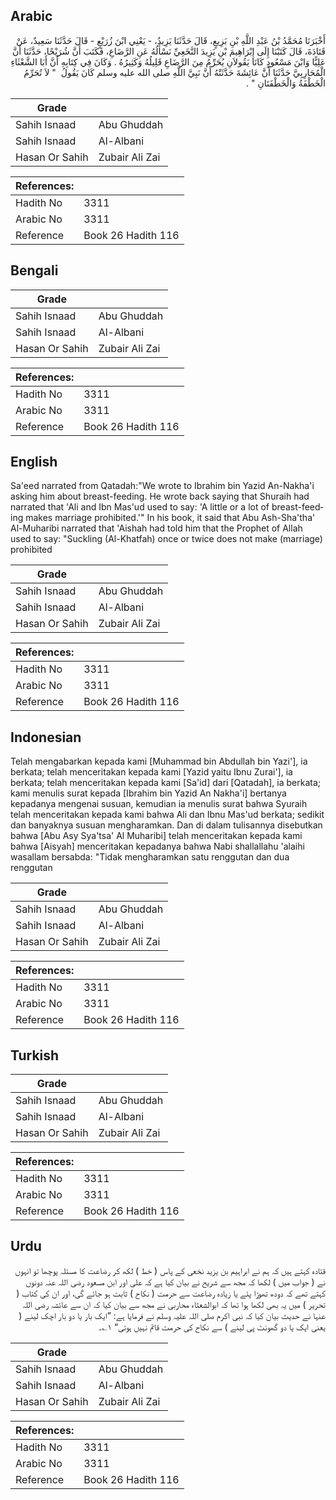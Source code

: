 ## Arabic


<div dir="rtl" lang="ar" style={{fontSize:'larger',backgroundColor:'#f8f9fa',padding:20}}>
أَخْبَرَنَا مُحَمَّدُ بْنُ عَبْدِ اللَّهِ بْنِ بَزِيعٍ، قَالَ حَدَّثَنَا يَزِيدُ، - يَعْنِي ابْنَ زُرَيْعٍ - قَالَ حَدَّثَنَا سَعِيدٌ، عَنْ قَتَادَةَ، قَالَ كَتَبْنَا إِلَى إِبْرَاهِيمَ بْنِ يَزِيدَ النَّخَعِيِّ نَسْأَلُهُ عَنِ الرَّضَاعِ، فَكَتَبَ أَنَّ شُرَيْحًا، حَدَّثَنَا أَنَّ عَلِيًّا وَابْنَ مَسْعُودٍ كَانَا يَقُولاَنِ يُحَرِّمُ مِنَ الرَّضَاعِ قَلِيلُهُ وَكَثِيرُهُ ‏.‏ وَكَانَ فِي كِتَابِهِ أَنَّ أَبَا الشَّعْثَاءِ الْمُحَارِبِيَّ حَدَّثَنَا أَنَّ عَائِشَةَ حَدَّثَتْهُ أَنَّ نَبِيَّ اللَّهِ صلى الله عليه وسلم كَانَ يَقُولُ ‏ "‏ لاَ تُحَرِّمُ الْخَطْفَةُ وَالْخَطْفَتَانِ ‏"‏ ‏.‏
</div>
<div style={{backgroundColor:'#f8f9fa',padding:20, marginBottom: 10}}><table> <thead> <tr> <th>Grade</th> <th></th> </tr> </thead> <tbody> <tr><td>Sahih Isnaad</td><td>Abu Ghuddah</td></tr><tr><td>Sahih Isnaad</td><td>Al-Albani</td></tr><tr><td>Hasan Or Sahih</td><td>Zubair Ali Zai</td></tr></tbody></table><table> <thead> <tr> <th>References:</th> <th></th> </tr> </thead> <tbody><tr><td>Hadith No</td><td>3311</td></tr><tr><td>Arabic No</td><td>3311</td></tr><tr><td>Reference</td><td>Book 26 Hadith 116</td></tr></tbody></table></div>

## Bengali


<div dir="ltr" lang="bn" style={{fontSize:'larger',backgroundColor:'#f8f9fa',padding:20}}>

</div>
<div style={{backgroundColor:'#f8f9fa',padding:20, marginBottom: 10}}><table> <thead> <tr> <th>Grade</th> <th></th> </tr> </thead> <tbody> <tr><td>Sahih Isnaad</td><td>Abu Ghuddah</td></tr><tr><td>Sahih Isnaad</td><td>Al-Albani</td></tr><tr><td>Hasan Or Sahih</td><td>Zubair Ali Zai</td></tr></tbody></table><table> <thead> <tr> <th>References:</th> <th></th> </tr> </thead> <tbody><tr><td>Hadith No</td><td>3311</td></tr><tr><td>Arabic No</td><td>3311</td></tr><tr><td>Reference</td><td>Book 26 Hadith 116</td></tr></tbody></table></div>

## English


<div dir="ltr" lang="en" style={{fontSize:'larger',backgroundColor:'#f8f9fa',padding:20}}>
Sa'eed narrated from Qatadah:"We wrote to Ibrahim bin Yazid An-Nakha'i asking him about breast-feeding. He wrote back saying that Shuraih had narrated that 'Ali and Ibn Mas'ud used to say: 'A little or a lot of breast-feeding makes marriage prohibited.'" In his book, it said that Abu Ash-Sha'tha' Al-Muharibi narrated that 'Aishah had told him that the Prophet of Allah used to say: "Suckling (Al-Khatfah) once or twice does not make (marriage) prohibited
</div>
<div style={{backgroundColor:'#f8f9fa',padding:20, marginBottom: 10}}><table> <thead> <tr> <th>Grade</th> <th></th> </tr> </thead> <tbody> <tr><td>Sahih Isnaad</td><td>Abu Ghuddah</td></tr><tr><td>Sahih Isnaad</td><td>Al-Albani</td></tr><tr><td>Hasan Or Sahih</td><td>Zubair Ali Zai</td></tr></tbody></table><table> <thead> <tr> <th>References:</th> <th></th> </tr> </thead> <tbody><tr><td>Hadith No</td><td>3311</td></tr><tr><td>Arabic No</td><td>3311</td></tr><tr><td>Reference</td><td>Book 26 Hadith 116</td></tr></tbody></table></div>

## Indonesian


<div dir="ltr" lang="id" style={{fontSize:'larger',backgroundColor:'#f8f9fa',padding:20}}>
Telah mengabarkan kepada kami [Muhammad bin Abdullah bin Yazi'], ia berkata; telah menceritakan kepada kami [Yazid yaitu Ibnu Zurai'], ia berkata; telah menceritakan kepada kami [Sa'id] dari [Qatadah], ia berkata; kami menulis surat kepada [Ibrahim bin Yazid An Nakha'i] bertanya kepadanya mengenai susuan, kemudian ia menulis surat bahwa Syuraih telah menceritakan kepada kami bahwa Ali dan Ibnu Mas'ud berkata; sedikit dan banyaknya susuan mengharamkan. Dan di dalam tulisannya disebutkan bahwa [Abu Asy Sya'tsa' Al Muharibi] telah menceritakan kepada kami bahwa [Aisyah] menceritakan kepadanya bahwa Nabi shallallahu 'alaihi wasallam bersabda: "Tidak mengharamkan satu renggutan dan dua renggutan
</div>
<div style={{backgroundColor:'#f8f9fa',padding:20, marginBottom: 10}}><table> <thead> <tr> <th>Grade</th> <th></th> </tr> </thead> <tbody> <tr><td>Sahih Isnaad</td><td>Abu Ghuddah</td></tr><tr><td>Sahih Isnaad</td><td>Al-Albani</td></tr><tr><td>Hasan Or Sahih</td><td>Zubair Ali Zai</td></tr></tbody></table><table> <thead> <tr> <th>References:</th> <th></th> </tr> </thead> <tbody><tr><td>Hadith No</td><td>3311</td></tr><tr><td>Arabic No</td><td>3311</td></tr><tr><td>Reference</td><td>Book 26 Hadith 116</td></tr></tbody></table></div>

## Turkish


<div dir="ltr" lang="tr" style={{fontSize:'larger',backgroundColor:'#f8f9fa',padding:20}}>

</div>
<div style={{backgroundColor:'#f8f9fa',padding:20, marginBottom: 10}}><table> <thead> <tr> <th>Grade</th> <th></th> </tr> </thead> <tbody> <tr><td>Sahih Isnaad</td><td>Abu Ghuddah</td></tr><tr><td>Sahih Isnaad</td><td>Al-Albani</td></tr><tr><td>Hasan Or Sahih</td><td>Zubair Ali Zai</td></tr></tbody></table><table> <thead> <tr> <th>References:</th> <th></th> </tr> </thead> <tbody><tr><td>Hadith No</td><td>3311</td></tr><tr><td>Arabic No</td><td>3311</td></tr><tr><td>Reference</td><td>Book 26 Hadith 116</td></tr></tbody></table></div>

## Urdu


<div dir="rtl" lang="ur" style={{fontSize:'larger',backgroundColor:'#f8f9fa',padding:20}}>
قتادہ کہتے ہیں کہ ہم نے ابراہیم بن یزید نخعی کے پاس ( خط ) لکھ کر رضاعت کا مسئلہ پوچھا تو انہوں نے ( جواب میں ) لکھا کہ مجھ سے شریح نے بیان کیا ہے کہ علی اور ابن مسعود رضی اللہ عنہ دونوں کہتے تھے کہ دودھ تھوڑا پئے یا زیادہ رضاعت سے حرمت ( نکاح ) ثابت ہو جائے گی، اور ان کی کتاب ( تحریر ) میں یہ بھی لکھا ہوا تھا کہ ابوالشعثاء محاربی نے مجھ سے بیان کیا کہ ان سے عائشہ رضی اللہ عنہا نے حدیث بیان کیا کہ نبی اکرم صلی اللہ علیہ وسلم نے فرمایا ہے: ”ایک بار یا دو بار اچک لینے ( یعنی ایک یا دو گھونٹ پی لینے ) سے نکاح کی حرمت قائم نہیں ہوتی“ ۱؎۔
</div>
<div style={{backgroundColor:'#f8f9fa',padding:20, marginBottom: 10}}><table> <thead> <tr> <th>Grade</th> <th></th> </tr> </thead> <tbody> <tr><td>Sahih Isnaad</td><td>Abu Ghuddah</td></tr><tr><td>Sahih Isnaad</td><td>Al-Albani</td></tr><tr><td>Hasan Or Sahih</td><td>Zubair Ali Zai</td></tr></tbody></table><table> <thead> <tr> <th>References:</th> <th></th> </tr> </thead> <tbody><tr><td>Hadith No</td><td>3311</td></tr><tr><td>Arabic No</td><td>3311</td></tr><tr><td>Reference</td><td>Book 26 Hadith 116</td></tr></tbody></table></div>
